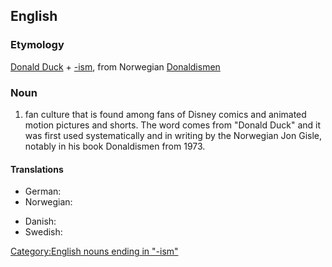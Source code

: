 ==English==
{{wikipedia}}

===Etymology===
[[Donald Duck]] + [[-ism]], from Norwegian [[Donaldismen]]

===Noun===
{{en-noun|-}}

# fan culture that is found among fans of Disney comics and animated motion pictures and shorts. The word comes from "Donald Duck" and it was first used systematically and in writing by the Norwegian Jon Gisle, notably in his book Donaldismen from 1973.

====Translations====
{{trans-top|Disney fan culture}}
* German: {{t-|de|Donaldismus|m}}
* Norwegian: {{t|no|Donaldismen}}
{{trans-mid}}
* Danish: {{t|da|Donaldisme}} <!--(In the danish translation of the mentioned book the term was andelogi/andelog)-->
* Swedish: {{t-|sv|ankism|c}}
{{trans-bottom}}

[[Category:English nouns ending in "-ism"]]